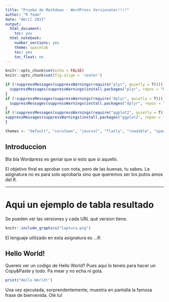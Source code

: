 ```yaml
---
title: "Prueba de Markdown - WordPress Versionator!!!!"
author: "R Team"
date: "Abril 2017"
output:
  html_document:
    toc: yes
  html_notebook:
    number_sections: yes
    theme: spacelab
    toc: yes
    toc_float: no
---
```


```r
knitr::opts_chunk$set(echo = FALSE)
knitr::opts_chunk$set(fig.align = 'center')
```

```r
if (!suppressMessages(suppressWarnings(require("plyr", quietly = T)))) {
  suppressMessages(suppressWarnings(install.packages("plyr", repos = "http://cran.rstudio.com/", quiet = T, dependencies = T)))
}
if (!suppressMessages(suppressWarnings(require("dplyr", quietly = T)))) {  
  suppressMessages(suppressWarnings(install.packages("dplyr", repos = "http://cran.rstudio.com/", quiet = T, dependencies = T)))
}
if (!suppressMessages(suppressWarnings(require("ggplot2", quietly = T)))) {
suppressMessages(suppressWarnings(install.packages("ggplot2", repos = "http://cran.rstudio.com/", quiet = T, dependencies = T)))
}
```

``` r
themes <- "default", "cerulean", "journal", "flatly", "readable", "spacelab", "united", "cosmo", "lumen", "paper", "sandstone", "simplex", "yeti"
```

## Introduccion 

Bla bla Wordpress es genial que si esto que si aquello.

El objetivo final es aprobar con nota, pero de las buenas, tu sabes. La asignatura no es para solo aprobarla sino que queremos ser los putos amos del R.


---

#  Aqui un ejemplo de tabla resultado

Se pueden ver las versiones y cada URL qué version tiene.

```r
knitr::include_graphics("Captura.png")
```

El lenguaje utilizado en esta asignatura es ...*R*. 



## Hello World!

Quereis ver un codigo de Hello World? Pues aqui lo teneis para hacer un Copy&Paste y todo.
Pa mear y no echa ni gota.

```r
print("Hello World!")
```

Una vez ejecutada, sorprendentemente, muestra en pantalla la famosa frase de bienvenida.
Ole tu!


